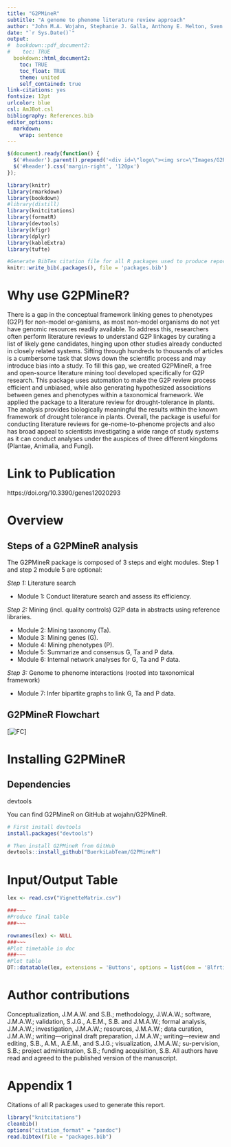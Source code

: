 ```yaml
---
title: "G2PMineR"
subtitle: "A genome to phenome literature review approach"
author: "John M.A. Wojahn, Stephanie J. Galla, Anthony E. Melton, Sven Buerki"
date: "`r Sys.Date()`"
output:
#  bookdown::pdf_document2:
#    toc: TRUE
  bookdown::html_document2: 
    toc: TRUE
    toc_float: TRUE
    theme: united
    self_contained: true
link-citations: yes
fontsize: 12pt
urlcolor: blue
csl: AmJBot.csl
bibliography: References.bib
editor_options: 
  markdown: 
    wrap: sentence
---
```


```js
$(document).ready(function() {
  $('#header').parent().prepend('<div id=\"logo\"><img src=\"Images/G2PMineR_logo.jpg\" style=\"position:absolute; top:0; right:0; padding:10px; height:200px\"></div>');
  $('#header').css('margin-right', '120px')
});
```

```r
library(knitr)
library(rmarkdown)
library(bookdown)
#library(distill)
library(knitcitations)
library(formatR)
library(devtools)
library(kfigr)
library(dplyr)
library(kableExtra)
library(tufte)

#Generate BibTex citation file for all R packages used to produce report
knitr::write_bib(.packages(), file = 'packages.bib')
```

# Why use G2PMineR?

There is a gap in the conceptual framework linking genes to phenotypes (G2P) for non-model or-ganisms, as most non-model organisms do not yet have genomic resources readily available. To address this, researchers often perform literature reviews to understand G2P linkages by curating a list of likely gene candidates, hinging upon other studies already conducted in closely related systems. Sifting through hundreds to thousands of articles is a cumbersome task that slows down the scientific process and may introduce bias into a study.  To fill this gap, we created G2PMineR, a free and open-source literature mining tool developed specifically for G2P research. This package uses automation to make the G2P review process efficient and unbiased, while also generating hypothesized associations between genes and phenotypes within a taxonomical framework. We applied the package to a literature review for drought-tolerance in plants. The analysis provides biologically meaningful the results within the known framework of drought tolerance in plants. Overall, the package is useful for conducting literature reviews for ge-nome-to-phenome projects and also has broad appeal to scientists investigating a wide range of study systems as it can conduct analyses under the auspices of three different kingdoms (Plantae, Animalia, and Fungi).

# Link to Publication

https://doi.org/10.3390/genes12020293

# Overview

## Steps of a G2PMineR analysis

The G2PMineR package is composed of 3 steps and eight modules. Step 1 and step 2 module 5 are optional:

*Step 1:* Literature search 

- Module 1: Conduct literature search and assess its efficiency.

*Step 2:* Mining (incl. quality controls) G2P data in abstracts using reference libraries.

- Module 2: Mining taxonomy (Ta).
- Module 3: Mining genes (G).
- Module 4: Mining phenotypes (P).
- Module 5: Summarize and consensus G, Ta and P data.
- Module 6: Internal network analyses for G, Ta and P data.

*Step 3:* Genome to phenome interactions (rooted into taxonomical framework) 

- Module 7: Infer bipartite graphs to link G, Ta and P data.

## G2PMineR Flowchart

[![FC](./Flowchart.png "FC")]


# Installing G2PMineR

## Dependencies

devtools

You can find G2PMineR on GitHub at wojahn/G2PMineR.

```r
# First install devtools
install.packages("devtools")

# Then install G2PMineR from GitHub
devtools::install_github("BuerkiLabTeam/G2PMineR")
```

# Input/Output Table

```r
lex <- read.csv("VignetteMatrix.csv") 

###~~~
#Produce final table
###~~~

rownames(lex) <- NULL
###~~~
#Plot timetable in doc
###~~~
#Plot table
DT::datatable(lex, extensions = 'Buttons', options = list(dom = 'Blfrtip', buttons = c('copy', 'csv', 'excel', 'pdf', 'print')), rownames= FALSE)
```

# Author contributions

Conceptualization, J.M.A.W. and S.B.; methodology, J.W.A.W.; software, J.M.A.W.; validation, S.J.G., A.E.M., S.B. and J.M.A.W.; formal analysis, J.M.A.W.; investigation, J.M.A.W.; resources, J.M.A.W.; data curation, J.M.A.W.; writing—original draft preparation, J.M.A.W.; writing—review and editing, S.B., A.M., A.E.M., and S.J.G.; visualization, J.M.A.W.; su-pervision, S.B.; project administration, S.B.; funding acquisition, S.B. All authors have read and agreed to the published version of the manuscript.



<div id="refs"></div>

# Appendix 1 {.appendix}

Citations of all R packages used to generate this report. 

```r
library("knitcitations")
cleanbib()
options("citation_format" = "pandoc")
read.bibtex(file = "packages.bib")
``` 
